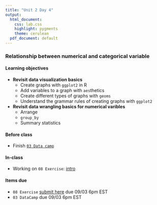 ```yaml
---
title: "Unit 2 Day 4"
output: 
  html_document:
    css: lab.css
    highlight: pygments
    theme: cerulean
  pdf_document: default
---
```


### Relationship between numerical and categorical variable

#### Learning objectives 
* **Revisit data visualization basics**
  * Create graphs with ```ggplot2``` in R
  * Add variables to a graph with ```aes```thetics
  * Create different types of graphs with ```geoms```
  * Understand the grammar rules of creating graphs with ```ggplot2```
* **Revisit data wrangling basics for numerical varibles**
  * Arrange
  * `group_by`
  * Summary statistics

#### Before class
* Finish [`03 Data camp`](https://campus.datacamp.com/courses/introduction-to-the-tidyverse/data-visualization?ex=1)

#### In-class
* Working on `08 Exercise`: [intro](http://sshanshans.github.io/stat140/labs/u2d4/intro)

#### Items due
* `08 Exercise` [submit here](https://moodle.mtholyoke.edu/mod/assign/view.php?id=560983) due 09/03 6pm EST
* `03 DataCamp` due 09/03 6pm EST

